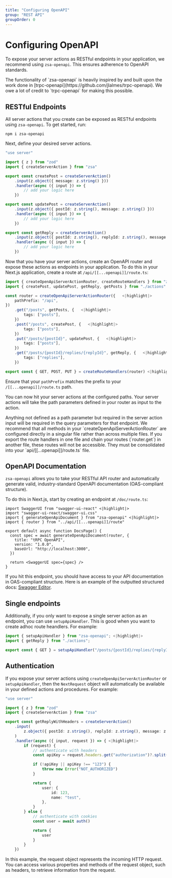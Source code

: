 ```yaml
---
title: "Configuring OpenAPI"
group: "REST API"
groupOrder: 0
---
```


# Configuring OpenAPI

To expose your server actions as RESTful endpoints in your application, we recommend using `zsa-openapi`. This ensures adherence to OpenAPI standards. 

<Info>
The functionality of `zsa-openapi` is heavily inspired by and built upon the work done in [trpc-openapi](https://github.com/jlalmes/trpc-openapi). We owe a lot of credit to `trpc-openapi` for making this possible.
</Info>

## RESTful Endpoints

All server actions that you create can be exposed as RESTful endpoints using `zsa-openapi`. To get started, run:

```bash:terminal
npm i zsa-openapi
```

Next, define your desired server actions.

```typescript:actions.ts
"use server"

import { z } from "zod"
import { createServerAction } from "zsa"

export const createPost = createServerAction()
    .input(z.object({ message: z.string() }))
    .handler(async ({ input }) => {
        // add your logic here
    })

export const updatePost = createServerAction()
    .input(z.object({ postId: z.string(), message: z.string() }))
    .handler(async ({ input }) => {
        // add your logic here
    })

export const getReply = createServerAction()
    .input(z.object({ postId: z.string(), replyId: z.string(), message: z.string() }))
    .handler(async ({ input }) => {
        // add your logic here
    })
```

Now that you have your server actions, create an OpenAPI router and expose these actions as endpoints in your application. To do this in your Next.js application, create a route at `/api/[[...openapi]]/route.ts`:

```typescript:api/[[...openapi]]/route.ts
import { createOpenApiServerActionRouter, createRouteHandlers } from "zsa-openapi"
import { createPost, updatePost, getReply, getPosts } from "./actions"

const router = createOpenApiServerActionRouter({   <|highlight|>
    pathPrefix: "/api", 
})
    .get("/posts", getPosts, {   <|highlight|>
        tags: ["posts"],
    })
    .post("/posts", createPost, {   <|highlight|>
        tags: ["posts"],
    })
    .put("/posts/{postId}", updatePost, {   <|highlight|>
        tags: ["posts"],
    })
    .get("/posts/{postId}/replies/{replyId}", getReply, {   <|highlight|>
        tags: ["replies"],
    })

export const { GET, POST, PUT } = createRouteHandlers(router) <|highlight|>
```

Ensure that your `pathPrefix` matches the prefix to your `/[[...openapi]]/route.ts` path.

You can now hit your server actions at the configured paths. Your server actions will take the path parameters defined in your router as input to the action.

<Note>
Anything not defined as a path parameter but required in the server action input will be required in the query parameters for that endpoint. 
</Note>

<Warning>
We recommend that all methods in your `createOpenApiServerActionRouter` are configured directly in a singular file rather than across multiple files. If you export the route handlers in one file and chain your routes (`router.get`) in another file, these routes will not be accessible. They must be consolidated into your `api/[[...openapi]]/route.ts` file. 
</Warning>

## OpenAPI Documentation

`zsa-openapi` allows you to take your RESTful API router and automatically generate valid, industry-standard OpenAPI documentation (OAS-compliant structure).

To do this in Next.js, start by creating an endpoint at `/doc/route.ts`:

```typescript:docs/page.tsx
import SwaggerUI from "swagger-ui-react" <|highlight|>
import "swagger-ui-react/swagger-ui.css"
import { generateOpenApiDocument } from "zsa-openapi" <|highlight|>
import { router } from "../api/[[...openapi]]/route"

export default async function DocsPage() {
  const spec = await generateOpenApiDocument(router, {
    title: "tRPC OpenAPI",
    version: "1.0.0",
    baseUrl: "http://localhost:3000",
  })

  return <SwaggerUI spec={spec} />
}
```

If you hit this endpoint, you should have access to your API documentation in OAS-compliant structure. Here is an example of the outputted structured docs: [Swagger Editor](/docs).

## Single endpoints

Additionally, if you only want to expose a single server action as an endpoint, you can use `setupApiHandler`. This is good when you want to create adhoc route heandlers. For example:

```typescript:api/adhoc-example/route.ts
import { setupApiHandler } from "zsa-openapi"; <|highlight|>
import { getReply } from "./actions";

export const { GET } = setupApiHandler("/posts/{postId}/replies/{replyId}", getReply) <|highlight|>
```

## Authentication

If you expose your server actions using `createOpenApiServerActionRouter` or `setupApiHandler`, then the `NextRequest` object will automatically be available in your defined actions and procedures. For example:

```typescript:actions.ts
"use server"

import { z } from "zod"
import { createServerAction } from "zsa"

export const getReplyWithHeaders = createServerAction()
    .input(
        z.object({ postId: z.string(), replyId: z.string(), message: z.string() })
    )
    .handler(async ({ input, request }) => { <|highlight|>
        if (request) {
            // authenticate with headers
            const apiKey = request.headers.get("authorization")?.split(" ")[1] <|highlight|>

            if (!apiKey || apiKey !== "123") {
                throw new Error("NOT_AUTHORIZED")
            }

            return {
                user: {
                    id: 123,
                    name: "test",
                },
            }
        } else {
            // authenticate with cookies
            const user = await auth()

            return {
                user
            }
        }
    })
```

In this example, the request object represents the incoming HTTP request. You can access various properties and methods of the request object, such as headers, to retrieve information from the request.
